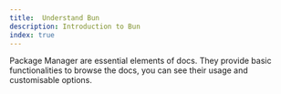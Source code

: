 ```yaml
---
title:  Understand Bun 
description: Introduction to Bun
index: true
---
```


Package Manager are essential elements of docs.
They provide basic functionalities to browse the docs, you can see their usage and customisable options.